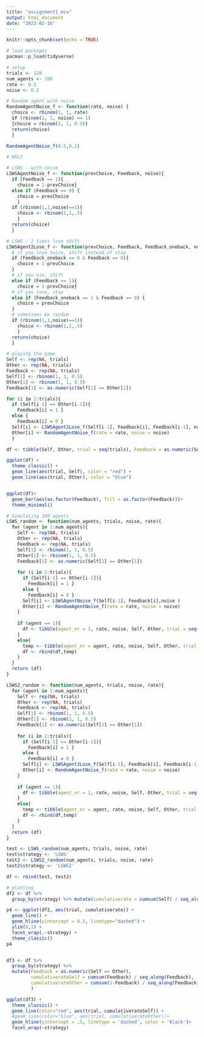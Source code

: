 ```yaml
---
title: "assignment1_mia"
output: html_document
date: "2023-02-16"
---
```


```r
knitr::opts_chunk$set(echo = TRUE)
```


```r
# load packages
pacman::p_load(tidyverse)
```

```r
# setup 
trials <- 120
num_agents <- 100
rate <- 0.5
noise <- 0.2


```

```r
# Random agent with noise
RandomAgentNoise_f <- function(rate, noise) {
  choice <- rbinom(1, 1, rate)
  if (rbinom(1, 1, noise) == 1) 
  {choice = rbinom(1, 1, 0.5)}
  return(choice)
  }

RandomAgentNoise_f(0.5,0.2)
```

```r
# WSLS

```

```r
# LSWS - with noise 
LSWSAgentNoise_f <- function(prevChoice, Feedback, noise){ 
  if (Feedback == 1){
    choice = 1-prevChoice} 
  else if (Feedback == 0) {
    choice = prevChoice 
    }
  if (rbinom(1,1,noise)==1){
    choice <- rbinom(1,1,.5)
    }
  return(choice) 
  }

```

```r
# LSWS - 2 times lose shift 
LSWSAgent2Lose_f <- function(prevChoice, Feedback, Feedback_oneback, noise){ 
  # if you lose twice, shift instead of stay
  if (Feedback_oneback == 0 & Feedback == 0){
    choice = 1-prevChoice
  }
  # if you win, shift
  else if (Feedback == 1){
    choice = 1-prevChoice}
  # if you lose, stay 
  else if (Feedback_oneback == 1 & Feedback == 0) {
    choice = prevChoice 
  }
  # sometimes be random 
  if (rbinom(1,1,noise)==1){
    choice <- rbinom(1,1,.5)
    }
  return(choice) 
  }

```


```r
# playing the game
Self <- rep(NA, trials) 
Other <- rep(NA, trials) 
Feedback <- rep(NA, trials)
Self[1] <- rbinom(1, 1, 0.5)
Other[1] <- rbinom(1, 1, 0.5)
Feedback[1] <- as.numeric(Self[1] == Other[1])

for (i in 2:trials){ 
  if (Self[i-1] == Other[i-1]){ 
    Feedback[i] = 1 } 
  else {
    Feedback[i] = 0 } 
  Self[i] <- LSWSAgent2Lose_f(Self[i-1], Feedback[i], Feedback[i-1], noise ) 
  Other[i] <- RandomAgentNoise_f(rate = rate, noise = noise) 
  }


```

```r
df <- tibble(Self, Other, trial = seq(trials), Feedback = as.numeric(Self==Other)) 

ggplot(df) + 
  theme_classic() + 
  geom_line(aes(trial, Self), color = "red") + 
  geom_line(aes(trial, Other), color = "blue")


ggplot(df)+
  geom_bar(aes(as.factor(Feedback), fill = as.factor(Feedback)))+
  theme_minimal()
```
```r
# Simulating 100 agents 
LSWS_random <- function(num_agents, trials, noise, rate){
  for (agent in 1:num_agents){
    Self <- rep(NA, trials) 
    Other <- rep(NA, trials) 
    Feedback <- rep(NA, trials)
    Self[1] <- rbinom(1, 1, 0.5)
    Other[1] <- rbinom(1, 1, 0.5)
    Feedback[1] <- as.numeric(Self[1] == Other[1])
    
    for (i in 2:trials){ 
      if (Self[i-1] == Other[i-1]){ 
        Feedback[i] = 1 } 
      else {
        Feedback[i] = 0 } 
      Self[i] <- LSWSAgentNoise_f(Self[i-1], Feedback[i],noise ) 
      Other[i] <- RandomAgentNoise_f(rate = rate, noise = noise) 
    }
    
    if (agent == 1){
      df <- tibble(agent_nr = 1, rate, noise, Self, Other, trial = seq(trials))
    }
    else{
      temp <- tibble(agent_nr = agent, rate, noise, Self, Other, trial = seq(trials))
      df <- rbind(df,temp)
    }
  }
  return (df)
}

LSWS2_random <- function(num_agents, trials, noise, rate){
  for (agent in 1:num_agents){
    Self <- rep(NA, trials) 
    Other <- rep(NA, trials) 
    Feedback <- rep(NA, trials)
    Self[1] <- rbinom(1, 1, 0.5)
    Other[1] <- rbinom(1, 1, 0.5)
    Feedback[1] <- as.numeric(Self[1] == Other[1])
    
    for (i in 2:trials){ 
      if (Self[i-1] == Other[i-1]){ 
        Feedback[i] = 1 } 
      else {
        Feedback[i] = 0 } 
      Self[i] <- LSWSAgent2Lose_f(Self[i-1], Feedback[i], Feedback[i-1], noise ) 
      Other[i] <- RandomAgentNoise_f(rate = rate, noise = noise) 
    }
    
    if (agent == 1){
      df <- tibble(agent_nr = 1, rate, noise, Self, Other, trial = seq(trials))
    }
    else{
      temp <- tibble(agent_nr = agent, rate, noise, Self, Other, trial = seq(trials))
      df <- rbind(df,temp)
    }
  }
  return (df)
}

```

```r
test <- LSWS_random(num_agents, trials, noise, rate)
test$strategy <- 'LSWS'
test2 <- LSWS2_random(num_agents, trials, noise, rate)
test2$strategy <- 'LSWS2'

df <- rbind(test, test2)
```


```r
# plotting 
df2 <- df %>% 
  group_by(strategy) %>% mutate(cumulativerate = cumsum(Self) / seq_along(Self))

p4 <- ggplot(df2, aes(trial, cumulativerate)) + 
  geom_line() + 
  geom_hline(yintercept = 0.5, linetype="dashed") + 
  ylim(0,1) + 
  facet_wrap(.~strategy) + 
  theme_classic()
p4


df3 <- df %>% 
  group_by(strategy) %>% 
  mutate(Feedback = as.numeric(Self == Other),
         cumulativerateSelf = cumsum(Feedback) / seq_along(Feedback), 
         cumulativerateOther = cumsum(1-Feedback) / seq_along(Feedback) 
         )

ggplot(df3) + 
  theme_classic() + 
  geom_line(color="red", aes(trial, cumulativerateSelf)) + 
  #geom_line(color="blue", aes(trial, cumulativerateOther))+
  geom_hline(yintercept = .5, linetype = 'dashed', color = 'black')+
  facet_wrap(~strategy)

```






